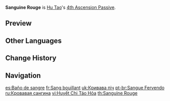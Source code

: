 {{Talent Infobox
|image         = Talent Sanguine Rouge.png
|character     = Hu Tao
|type          = 4th Ascension Passive
|info          = When Hu Tao's HP is equal to or less than 50%, her {{Color|Pyro|Pyro DMG Bonus}} is increased by 33%.
|utility1      = Pyro DMG Bonus
}}
'''Sanguine Rouge''' is [[Hu Tao]]'s [[4th Ascension Passive]].

==Preview==
{{Preview
|file    = Sanguine Rouge Preview
}}

==Other Languages==
{{Other Languages
|en      = Sanguine Rouge
|zhs     = 血之灶火
|zhs_rm  = Xuè zhī Zàohuo
|zht     = 血之灶火
|zht_rm  = Xiě zhī Zàohuo
|zh_tl   = Stove of Blood
|ja      = 血のかまど
|ja_rm   = Chi no Kamado
|ja_tl   = Hearth of Blood
|ko      = 핏빛 분장
|ko_rm   = Pitbit Bunjang
|ko_tl   = Blood-red Dress up
|es      = Baño de sangre
|es_tl   = Blood Bath
|fr      = Sang bouillant
|fr_tl   = Boiling Blood
|ru      = Кровавая сангина
|ru_tl   = Bloody Sanguine
|th      = Sanguine Rouge
|vi      = Huyết Chi Táo Hỏa
|vi_tl   = 
|de      = Feuerrote Wangen
|de_tl   = Fire-Red Cheeks
|id      = Sanguine Rouge
|pt      = Sangue Fervendo
|pt_tl   = 
}}

==Change History==
{{Change History|1.3}}

==Navigation==
{{Talent Navbox|Hu Tao}}

[[es:Baño de sangre]]
[[fr:Sang bouillant]]
[[uk:Кривава піч]]
[[pt-br:Sangue Fervendo]]
[[ru:Кровавая сангина]]
[[vi:Huyết Chi Táo Hỏa]]
[[th:Sanguine Rouge]]